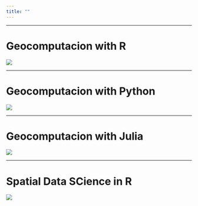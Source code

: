 ```yaml
---
title: ""
---
```


------------------------------------------------------------------------

# Geocomputacion with R

[![](https://geocompx.org/static/img/book_cover_r2.jpg)](https://r.geocompx.org)

------------------------------------------------------------------------

# Geocomputacion with Python

[![](https://geocompx.org/static/img/book_cover_py.png)](https://py.geocompx.org)

------------------------------------------------------------------------

# Geocomputacion with Julia

[![](https://geocompx.org/static/img/book_cover_jl.png)](https://jl.geocompx.org)

------------------------------------------------------------------------

# Spatial Data SCience in R

[![](https://r-spatial.org/book/images/cover.jpg)](https://r-spatial.org/book/)
